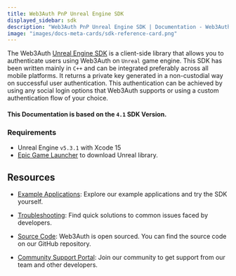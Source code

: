 ```yaml
---
title: Web3Auth PnP Unreal Engine SDK
displayed_sidebar: sdk
description: "Web3Auth PnP Unreal Engine SDK | Documentation - Web3Auth"
image: "images/docs-meta-cards/sdk-reference-card.png"
---
```


The Web3Auth [Unreal Engine SDK](https://github.com/Web3Auth/web3auth-unreal-sdk) is a client-side library that allows you to authenticate users using
Web3Auth on `Unreal` game engine. This SDK has been written mainly in `C++` and can be integrated preferably across all mobile platforms. It returns a
private key generated in a non-custodial way on successful user authentication. This authentication can be achieved by using any social login options
that Web3Auth supports or using a custom authentication flow of your choice.

#### This Documentation is based on the `4.1` SDK Version.

### Requirements

- Unreal Engine `v5.3.1` with Xcode 15
- [Epic Game Launcher](https://www.unrealengine.com/en-US/download) to download Unreal library.

## Resources

- [Example Applications](/examples?product=Plug+and+Play&sdk=Plug+and+Play+Unreal+SDK): Explore our example applications and try the SDK yourself.

- [Troubleshooting](/troubleshooting): Find quick solutions to common issues faced by developers.

- [Source Code](https://github.com/Web3Auth/web3auth-unreal-sdk): Web3Auth is open sourced. You can find the source code on our GitHub repository.

- [Community Support Portal](https://web3auth.io/community/c/help-pnp/pnp-unreal/21): Join our community to get support from our team and other
  developers.
